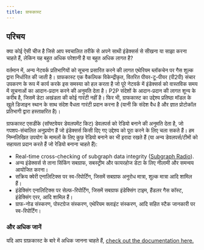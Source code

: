 ```yaml
---
title: ग्राफकास्ट
---
```


## परिचय

क्या कोई ऐसी चीज है जिसे आप स्वचालित तरीके से अपने साथी इंडेक्सर्स से सीखना या साझा करना चाहते हैं, लेकिन यह बहुत अधिक परेशानी है या बहुत अधिक लागत है?

वर्तमान में, अन्य नेटवर्क प्रतिभागियों को सूचना प्रसारित करने की लागत एथेरियम ब्लॉकचेन पर गैस शुल्क द्वारा निर्धारित की जाती है। ग्राफकास्ट एक वैकल्पिक विकेन्द्रीकृत, वितरित पीयर-टू-पीयर (पी2पी) संचार उपकरण के रूप में कार्य करके इस समस्या को हल करता है जो पूरे नेटवर्क में इंडेक्सर्स को वास्तविक समय में सूचनाओं का आदान-प्रदान करने की अनुमति देता है। P2P संदेशों के आदान-प्रदान की लागत शून्य के करीब है, जिसमें डेटा अखंडता की कोई गारंटी नहीं है। फिर भी, ग्राफकास्ट का उद्देश्य प्रतिष्ठा मॉडल के खुले डिजाइन स्थान के साथ संदेश वैधता गारंटी प्रदान करना है (यानी कि संदेश वैध है और ज्ञात प्रोटोकॉल प्रतिभागी द्वारा हस्ताक्षरित है)।

ग्राफकास्ट एसडीके (सॉफ्टवेयर डेवलपमेंट किट) डेवलपर्स को रेडियो बनाने की अनुमति देता है, जो गपशप-संचालित अनुप्रयोग हैं जो इंडेक्सर्स किसी दिए गए उद्देश्य को पूरा करने के लिए चला सकते हैं। हम निम्नलिखित उपयोग के मामलों के लिए कुछ रेडियो बनाने का भी इरादा रखते हैं (या अन्य डेवलपर्स/टीमों को सहायता प्रदान करते हैं जो रेडियो बनाना चाहते हैं):

-   Real-time cross-checking of subgraph data integrity ([Subgraph Radio](https://docs.graphops.xyz/graphcast/radios/subgraph-radio)).
-   अन्य इंडेक्सर्स से ताना सिंकिंग सबग्राफ, सबस्ट्रीम और फायरहोज डेटा के लिए नीलामी और समन्वय आयोजित करना।
-   सक्रिय क्वेरी एनालिटिक्स पर स्व-रिपोर्टिंग, जिसमें सबग्राफ अनुरोध मात्रा, शुल्क मात्रा आदि शामिल हैं।
-   इंडेक्सिंग एनालिटिक्स पर सेल्फ-रिपोर्टिंग, जिसमें सबग्राफ इंडेक्सिंग टाइम, हैंडलर गैस कॉस्ट, इंडेक्सिंग एरर, आदि शामिल हैं।
-   ग्राफ-नोड संस्करण, पोस्टग्रेज संस्करण, एथेरियम क्लाइंट संस्करण, आदि सहित स्टैक जानकारी पर स्व-रिपोर्टिंग।

### और अधिक जानें

यदि आप ग्राफ़कास्ट के बारे में अधिक जानना चाहते हैं, [check out the documentation here.](https://docs.graphops.xyz/graphcast/intro)
